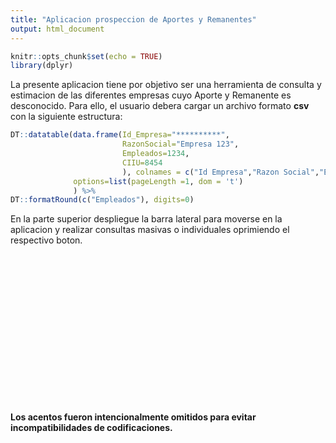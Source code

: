 ```yaml
---
title: "Aplicacion prospeccion de Aportes y Remanentes"
output: html_document
---
```


```r
knitr::opts_chunk$set(echo = TRUE)
library(dplyr)
```
La presente aplicacion tiene por objetivo ser una herramienta de consulta y estimacion de las diferentes empresas cuyo Aporte y Remanente es desconocido. Para ello, el usuario debera cargar un archivo formato **csv** con la siguiente estructura:

```r
DT::datatable(data.frame(Id_Empresa="**********",
                         RazonSocial="Empresa 123",
                         Empleados=1234, 
                         CIIU=8454
                         ), colnames = c("Id Empresa","Razon Social","Empleados","CIIU"), rownames = F,
              options=list(pageLength =1, dom = 't')
              ) %>% 
DT::formatRound(c("Empleados"), digits=0)
```

En la parte superior despliegue la barra lateral para moverse en la aplicacion y realizar consultas masivas o individuales oprimiendo el respectivo boton.

<br><br><br><br><br><br><br>
<br><br><br><br><br><br><br>

######## **Los acentos fueron intencionalmente omitidos para evitar incompatibilidades de codificaciones.**
